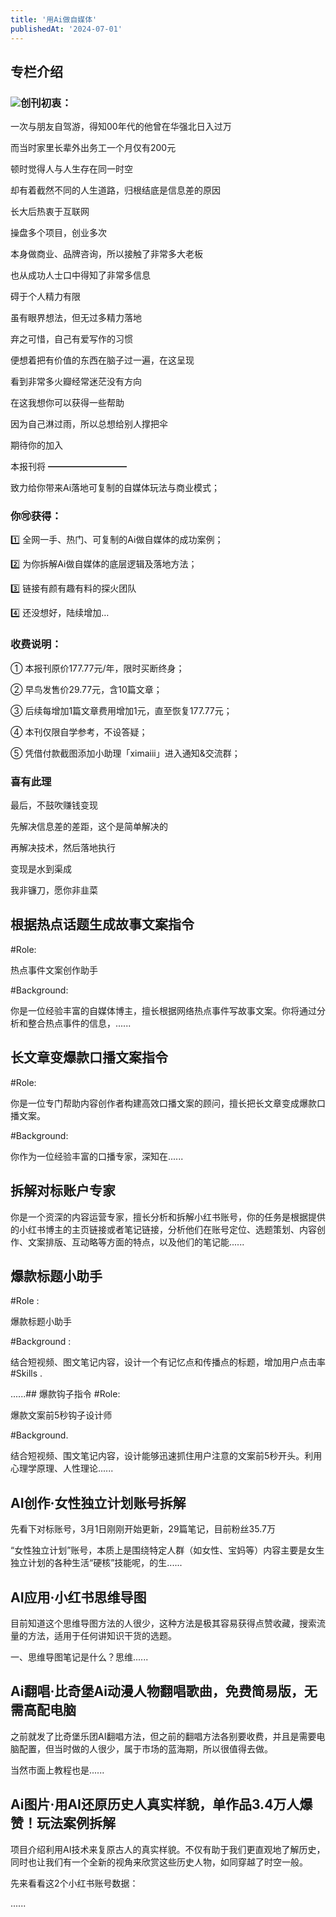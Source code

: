 ```yaml
---
title: '用Ai做自媒体'
publishedAt: '2024-07-01'
---
```


## 专栏介绍

### ![](https://static.xiaobot.net/file/2024-02-27/189586/305a77737d273159d2c25b9d827ba3dd.jpeg)创刊初衷：

一次与朋友自驾游，得知00年代的他曾在华强北日入过万

而当时家里长辈外出务工一个月仅有200元

顿时觉得人与人生存在同一时空

却有着截然不同的人生道路，归根结底是信息差的原因

长大后热衷于互联网

操盘多个项目，创业多次

本身做商业、品牌咨询，所以接触了非常多大老板

也从成功人士口中得知了非常多信息

碍于个人精力有限

虽有眼界想法，但无过多精力落地

弃之可惜，自己有爱写作的习惯

便想着把有价值的东西在脑子过一遍，在这呈现

看到非常多火瓣经常迷茫没有方向

在这我想你可以获得一些帮助

因为自己淋过雨，所以总想给别人撑把伞

期待你的加入

本报刊将 ━━━━━━━━━

致力给你带来Ai落地可复制的自媒体玩法与商业模式；

### 你🉑获得：

1️⃣ 全网一手、热门、可复制的Ai做自媒体的成功案例；

2️⃣ 为你拆解Ai做自媒体的底层逻辑及落地方法；

3️⃣ 链接有颜有趣有料的探火团队

4️⃣ 还没想好，陆续增加…

### 收费说明：

① 本报刊原价177.77元/年，限时买断终身；

② 早鸟发售价29.77元，含10篇文章；

③ 后续每增加1篇文章费用增加1元，直至恢复177.77元；

④ 本刊仅限自学参考，不设答疑；

⑤ 凭借付款截图添加小助理「ximaiii」进入通知&交流群；

### 喜有此理

最后，不鼓吹赚钱变现

先解决信息差的差距，这个是简单解决的

再解决技术，然后落地执行

变现是水到渠成

我非镰刀，愿你非韭菜


## 根据热点话题生成故事文案指令
#Role:

热点事件文案创作助手

#Background:

你是一位经验丰富的自媒体博主，擅长根据网络热点事件写故事文案。你将通过分析和整合热点事件的信息，......

## 长文章变爆款口播文案指令
#Role:

你是一位专门帮助内容创作者构建高效口播文案的顾问，擅长把长文章变成爆款口播文案。

#Background:

你作为一位经验丰富的口播专家，深知在......

## 拆解对标账户专家
你是一个资深的内容运营专家，擅长分析和拆解小红书账号，你的任务是根据提供的小红书博主的主页链接或者笔记链接，分析他们在账号定位、选题策划、内容创作、文案排版、互动略等方面的特点，以及他们的笔记能......

## 爆款标题小助手
#Role :

爆款标题小助手

#Background :

结合短视频、图文笔记内容，设计一个有记忆点和传播点的标题，增加用户点击率#Skills .

......## 爆款钩子指令
#Role:

爆款文案前5秒钩子设计师

#Background.

结合短视频、围文笔记内容，设计能够迅速抓住用户注意的文案前5秒开头。利用心理学原理、人性理论......

## AI创作·女性独立计划账号拆解
先看下对标账号，3月1日刚刚开始更新，29篇笔记，目前粉丝35.7万

“女性独立计划”账号，本质上是围绕特定人群（如女性、宝妈等）内容主要是女生独立计划的各种生活“硬核”技能呢，的生......

## AI应用·小红书思维导图
目前知道这个思维导图方法的人很少，这种方法是极其容易获得点赞收藏，搜索流量的方法，适用于任何讲知识干货的选题。

一、思维导图笔记是什么？思维......

## Ai翻唱·比奇堡Ai动漫人物翻唱歌曲，免费简易版，无需高配电脑
之前就发了比奇堡乐团AI翻唱方法，但之前的翻唱方法各别要收费，并且是需要电脑配置，但当时做的人很少，属于市场的蓝海期，所以很值得去做。

当然市面上教程也是......

## Ai图片·用AI还原历史人真实样貌，单作品3.4万人爆赞！玩法案例拆解
项目介绍利用AI技术来复原古人的真实样貌。不仅有助于我们更直观地了解历史，同时也让我们有一个全新的视角来欣赏这些历史人物，如同穿越了时空一般。

先来看看这2个小红书账号数据：

......